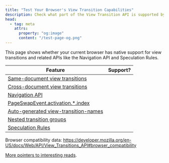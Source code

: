 ```yaml
---
title: "Test Your Browser's View Transition Capabilities"
description: Check what part of the View Transition API is supported by your browser
head:
  - tag: meta
    attrs:
      property: "og:image"
      content: "/test-page-og.png"
---
```



<TestPage />

This page shows whether your current browser has native support for view transitions and related APIs like the Navigation API and Speculation Rules.

| Feature                                                                                                       | Support?          |
| ------------------------------------------------------------------------------------------------------------- | ----------------- |
| [Same-document view transitions](https://drafts.csswg.org/css-view-transitions-1)                             | <span id="sdvt"/> |
| [Cross-document view transitions](https://drafts.csswg.org/css-view-transitions-2)                            | <span id="cdvt"/> |
| [Navigation API](https://developer.mozilla.org/en-US/docs/Web/API/Navigation_API)                             | <span id="nav"/>  |
| [PageSwapEvent.activation.\*.index](https://drafts.csswg.org/css-view-transitions-2/#old-doc-event)           | <span id="idx"/>  |
| [Auto-generated view-transition-names](https://drafts.csswg.org/css-view-transitions-2/#additions-to-vt-name) | <span id="vtna"/> |
| [Nested transition groups](https://drafts.csswg.org/css-view-transitions-2/#view-transition-group-prop)       | <span id="vtg"/>  |
| [Speculation Rules](https://developer.mozilla.org/en-US/docs/Web/API/Speculation_Rules_API)                   | <span id="spec"/> |

Browser compatibility data: https://developer.mozilla.org/en-US/docs/Web/API/View_Transitions_API#browser_compatibility

[More pointers to interesting reads](/basics/api/#references).

<style>{`
	#sdvt,
	#cdvt,
	#nav,
	#svt,
	#rvt,
	#vtna,
	#vtg,
	#idx,
	#spec {
		&::before {
			content: 'Not supported';
		}
	}

	:root[sdvt] #sdvt,
	:root[cdvt] #cdvt,
	:root[nav] #nav,
	:root[svt] #svt,
	:root[rvt] #rvt,
	:root[vtg] #vtg,
	:root[vtna] #vtna,
	:root[idx] #idx,
	:root[spec] #spec
	 {
		&::before {
			content: 'Supported';
			background-color: lightgreen;
			color: black;
			display: inline-block;
			margin: auto;
			padding: 0.5ex 1ex;
			width: 100%;
		}
	}
`}</style>
